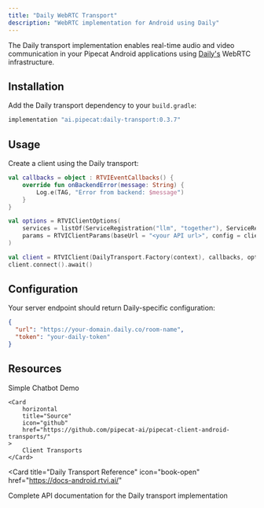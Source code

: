```yaml
---
title: "Daily WebRTC Transport"
description: "WebRTC implementation for Android using Daily"
---
```


The Daily transport implementation enables real-time audio and video communication in your Pipecat Android applications using [Daily's](https://www.daily.co/) WebRTC infrastructure.

## Installation

Add the Daily transport dependency to your `build.gradle`:

```gradle
implementation "ai.pipecat:daily-transport:0.3.7"
```

## Usage

Create a client using the Daily transport:

```kotlin
val callbacks = object : RTVIEventCallbacks() {
    override fun onBackendError(message: String) {
        Log.e(TAG, "Error from backend: $message")
    }
}

val options = RTVIClientOptions(
    services = listOf(ServiceRegistration("llm", "together"), ServiceRegistration("tts", "cartesia")),
    params = RTVIClientParams(baseUrl = "<your API url>", config = clientConfig)
)

val client = RTVIClient(DailyTransport.Factory(context), callbacks, options)
client.connect().await()
```

## Configuration

Your server endpoint should return Daily-specific configuration:

```json
{
  "url": "https://your-domain.daily.co/room-name",
  "token": "your-daily-token"
}
```

## Resources

<CardGroup cols={2}>
    <Card
        horizontal
        title="Demo"
        icon="play"
        href="https://github.com/pipecat-ai/pipecat-examples/tree/main/simple-chatbot/client/android"
    >
        Simple Chatbot Demo
    </Card>

    <Card
        horizontal
        title="Source"
        icon="github"
        href="https://github.com/pipecat-ai/pipecat-client-android-transports/"
    >
        Client Transports
    </Card>

</CardGroup>

<Card
  title="Daily Transport Reference"
  icon="book-open"
  href="https://docs-android.rtvi.ai/"
>
  Complete API documentation for the Daily transport implementation
</Card>
